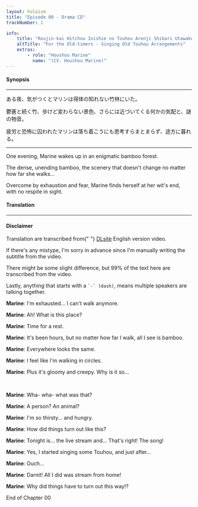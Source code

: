 ```yaml
---
layout: holoism
title: "Episode 00 - Drama CD"
trackNumber: 1

info:
    title: "Roujin-kai Hitchou Inishie no Touhou Arenji Shibari Utawaku"
    altTitle: "For the Old-timers - Singing Old Touhou Arrangements"
    extras:
        - role: "Houshou Marine"
          name: "(CV. Houshou Marine)"
---
```


<div className="mt-4" id="synopsis">
    <h4 className="text-lg font-semibold py-2">Synopsis</h4>
    <hr className="border-gray-500 my-2" />
    <p id="jp-synopsis">
        <p>ある夜、気がつくとマリンは得体の知れない竹林にいた。</p>
        <p>鬱蒼と続く竹、歩けど変わらない景色、さらには近づいてくる何かの気配と、謎の物音。</p>
        <p>疲労と恐怖に囚われたマリンは落ち着こうにも思考すらまとまらず、途方に暮れる。</p>
    </p>
    <hr className="border-gray-500 my-2" />
    <p id="en-synopsis">
        <p>One evening, Marine wakes up in an enigmatic bamboo forest.</p>
        <p>The dense, unending bamboo, the scenery that doesn't change no matter how far she walks...</p>
        <p>
            Overcome by exhaustion and fear, Marine finds herself at her wit's end, with no respite in sight.
        </p>
    </p>
</div>

<div className="mt-4" id="tl-transcript">
    <h4 className="text-lg font-semibold py-2">Translation</h4>
    <hr className="border-gray-500" />
    <div className="alert alert-warning" id="disclaimer-box" role="alert">
        <h4 className="text-center text-xl font-semibold text-inherit py-2">Disclaimer</h4>
        <p className="text-center">
            <p>
                Translation are transcribed from{" "}
                <a href="https://www.dlsite.com/eng/work/=/product_id/RE295773.html">DLsite</a> English
                version video.
            </p>
            <p>
                If there's any mistype, I'm sorry in advance since I'm manually writing the subtitle from the
                video.
            </p>
            <p>
                There might be some slight difference, but 99% of the text here are transcribed from the
                video.
            </p>
            <p>
                Lastly, anything that starts with a <code>`-` (dash)</code>, means multiple speakers are
                talking together.
            </p>
        </p>
    </div>
    <p id="transcript">
        <p>
            <b className="sp-marine">Marine</b>: I'm exhausted... I can't walk anymore.
        </p>
        <p>
            <b className="sp-marine">Marine</b>: Ah! What is this place?
        </p>
        <p>
            <b className="sp-marine">Marine</b>: Time for a rest.
        </p>
        <p>
            <b className="sp-marine">Marine</b>: It's been hours, but no matter how far I walk, all I see is
            bamboo.
        </p>
        <p>
            <b className="sp-marine">Marine</b>: Everywhere looks the same.
        </p>
        <p>
            <b className="sp-marine">Marine</b>: I feel like I'm walking in circles.
        </p>
        <p>
            <b className="sp-marine">Marine</b>: Plus it's gloomy and creepy. Why is it so...
        </p>
        <br />
        <p>
            <b className="sp-marine">Marine</b>: Wha- wha- what was that?
        </p>
        <p>
            <b className="sp-marine">Marine</b>: A person? An animal?
        </p>
        <p>
            <b className="sp-marine">Marine</b>: I'm so thirsty... and hungry.
        </p>
        <p>
            <b className="sp-marine">Marine</b>: How did things turn out like this?
        </p>
        <p>
            <b className="sp-marine">Marine</b>: Tonight is... the live stream and... That's right! The song!
        </p>
        <p>
            <b className="sp-marine">Marine</b>: Yes, I started singing some Touhou, and just after...
        </p>
        <p>
            <b className="sp-marine">Marine</b>: Ouch...
        </p>
        <p>
            <b className="sp-marine">Marine</b>: Darnit! All I did was stream from home!
        </p>
        <p>
            <b className="sp-marine">Marine</b>: Why did things have to turn out this way!?
        </p>
        <p className="text-center italic">End of Chapter 00</p>
    </p>
</div>
